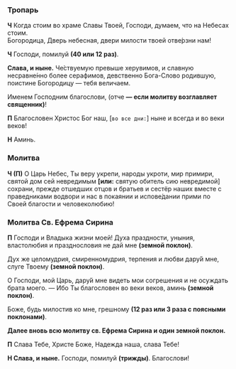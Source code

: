 ### Тропарь

**Ч** Когда стоим во храме Славы Твоей, Господи, думаем, что на Небесах стоим.  
Богородица, Дверь небесная, двери милости твоей отве́рзни нам!

**Ч** Господи, помилуй **(40 или 12 раз)**.

**Слава, и ныне.** Че́ствуемую превыше херувимов, и славную несравне́нно более серафимов, девственно Бога-Слово родившую, поистине Богородицу — тебя величаем.

Именем Господним благослови<R>, (</R>отче **— если молитву возглавляет священник)**!

**П** Благословен Христос Бог наш, <R>[</R>`во все дни:`<R>]</R> ныне и всегда и во веки веков!

**Н** Аминь.

### Молитва

**Ч (П)** О Царь Небес, Ты веру укрепи, народы укроти, мир примири, святой дом сей невредимым **[или:** святую обитель сию невредимой<R>]</R> сохрани, прежде отшедших отцов и братьев и сестёр наших вместе с праведниками водвори и нас в покаянии и испове́дании прими по Своей благости и человеколюбию!

### Молитва Св. Ефрема Сирина

**П** Господи и Владыка жизни моей! Духа праздности, уныния, властолюбия и празднословия не дай мне **(земной поклон)**.

Дух же целомудрия, смиренномудрия, терпения и любви дару́й мне, слуге Твоему **(земной поклон)**.

О Господи, мой Царь, дару́й мне видеть мои согрешения и не осуждать брата моего.  — Ибо Ты благословен во веки веков, аминь **(земной поклон)**.

Боже, будь милостив ко мне, грешному **(12 раз или 3 раза с поясными поклонами)**.

**Далее вновь всю молитву св. Ефрема Сирина и один земной поклон.**

**П** Cлава Тебе, Xpиcте Боже, Надежда наша, cлава Тебе!

**Н Cлава, и ныне.** Гоcподи, помилуй **(тpижды)**. Благоcлови!
